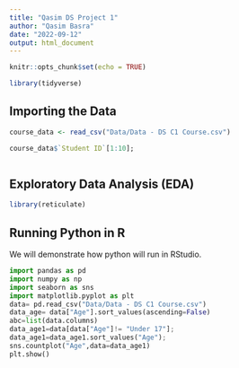 ```yaml
---
title: "Qasim DS Project 1"
author: "Qasim Basra"
date: "2022-09-12"
output: html_document
---
```


```r
knitr::opts_chunk$set(echo = TRUE)

library(tidyverse)
```

## Importing the Data

```r

course_data <- read_csv("Data/Data - DS C1 Course.csv")

course_data$`Student ID`[1:10];



```
## Exploratory Data Analysis (EDA)


```r


library(reticulate)

```

## Running Python in R
We will demonstrate how python will run in RStudio.

```python
import pandas as pd
import numpy as np
import seaborn as sns
import matplotlib.pyplot as plt
data= pd.read_csv("Data/Data - DS C1 Course.csv")
data_age= data["Age"].sort_values(ascending=False)
abc=list(data.columns)
data_age1=data[data["Age"]!= "Under 17"];
data_age1=data_age1.sort_values("Age");
sns.countplot("Age",data=data_age1)
plt.show()
```





